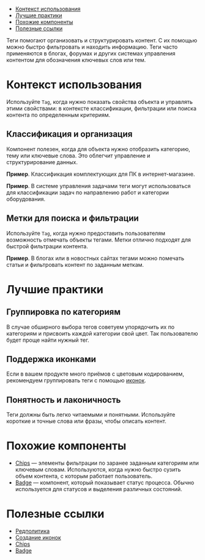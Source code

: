 
<MdxMenu>

- [Контекст использования](#контекст-использования)
- [Лучшие практики](#лучшие-практики)
- [Похожие компоненты](#похожие-компоненты)
- [Полезные ссылки](#полезные-ссылки)

</MdxMenu>

Теги помогают организовать и структурировать контент. С их помощью можно быстро фильтровать и находить информацию. Теги часто применяются в блогах, форумах и других системах управления контентом для обозначения ключевых слов или тем.

<MdxImage src={start_example} />

# Контекст использования

Используйте `Tag`, когда нужно показать свойства объекта и управлять этими свойствами: в контексте классификации, фильтрации или поиска контента по определенным критериям.

## Классификация и организация

Компонент полезен, когда для объекта нужно отобразить категорию, тему или ключевые слова. Это облегчит управление и структурирование данных.

**Пример**. Классификация комплектующих для ПК в интернет-магазине.

<MdxImage src={pc} />

**Пример**. В системе управления задачами теги могут использоваться для классификации задач по направлению работ и категории оборудования.

<MdxImage src={tasks} />

## Метки для поиска и фильтрации

Используйте `Tag`, когда нужно предоставить пользователям возможность отмечать объекты тегами. Метки отлично подходят для быстрой фильтрации контента.

**Пример**. В блогах или в новостных сайтах тегами можно помечать статьи и фильтровать контент по заданным меткам.

<MdxImage src={blog} />

# Лучшие практики

## Группировка по категориям

В случае обширного выбора тегов советуем упорядочить их по категориям и присвоить каждой категории свой цвет. Так пользователю будет проще найти нужный тег.

## Поддержка иконками

Если в вашем продукте много приёмов с цветовым кодированием, рекомендуем группировать теги с помощью [иконок](##LIBS.LIB.STAND.TAB/lib:uikit/stand:components-tag-stable/tab:dev/hash:иконка).

## Понятность и лаконичность

Теги должны быть легко читаемыми и понятными. Используйте короткие и точные слова или фразы, чтобы описать контент.

# Похожие компоненты

- [Chips](##LIBS.LIB.STAND/lib:uikit/stand:components-chips-stable) — элементы фильтрации по заранее заданным категориям или ключевым словам. Используются, когда нужно быстро сузить объем контента, с которым работает пользователь.
- [Badge](##LIBS.LIB.STAND/lib:uikit/stand:components-badge-stable) — компонент, который показывает статус процесса. Обычно используется для статусов и выделения различных состояний.

# Полезные ссылки

- [Редполитика](##LIBS.LIB.STAND/lib:portal/stand:guidelines-editorialpolicy)
- [Создание иконок](##LIBS.LIB.STAND/lib:portal/stand:contributers-addicons)
- [Chips](##LIBS.LIB.STAND/lib:uikit/stand:components-chips-stable)
- [Badge](##LIBS.LIB.STAND/lib:uikit/stand:components-badge-stable)

